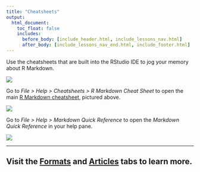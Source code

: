 ```yaml
---
title: "Cheatsheets"
output:
  html_document:
    toc_float: false
    includes:
      before_body: [include_header.html, include_lessons_nav.html]
      after_body: [include_lessons_nav_end.html, include_footer.html]
---
```


Use the cheatsheets that are built into the RStudio IDE to jog your memory about R Markdown.

[![](lesson-images/cheatsheets-1-cheatsheet.png)](http://www.rstudio.com/wp-content/uploads/2016/03/rmarkdown-cheatsheet-2.0.pdf)
</br>

Go to *File > Help > Cheatsheets > R Markdown Cheat Sheet* to open the main [R Markdown cheatsheet](http://www.rstudio.com/wp-content/uploads/2016/03/rmarkdown-cheatsheet-2.0.pdf), pictured above.

![](lesson-images/cheatsheets-2-path.png)
</br>

Go to *File > Help > Markdown Quick Reference* to open the *Markdown Quick Reference* in your help pane.

![](lesson-images/cheatsheets-3-quick-reference.png)
</br>

****

## Visit the [Formats](formats.html) and [Articles](articles.html) tabs to learn more.
